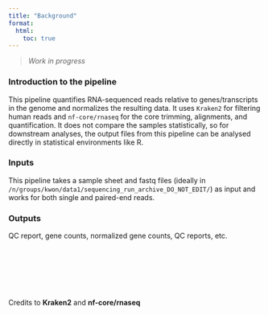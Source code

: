 ```yaml
---
title: "Background"
format:
  html:
    toc: true
---
```


> *Work in progress*

### Introduction to the pipeline
This pipeline quantifies RNA-sequenced reads relative to genes/transcripts in the genome and normalizes the resulting data. It uses `Kraken2` for filtering human reads and `nf-core/rnaseq` for the core trimming, alignments, and quantification. It does not compare the samples statistically, so for downstream analyses, the output files from this pipeline can be analysed directly in statistical environments like R.

### Inputs
This pipeline takes a sample sheet and fastq files (ideally in `/n/groups/kwon/data1/sequencing_run_archive_DO_NOT_EDIT/`) as input and works for both single and paired-end reads.


### Outputs
QC report, gene counts, normalized gene counts, QC reports, etc.











\
\
\
\
\
\
Credits to **Kraken2** and **nf-core/rnaseq**